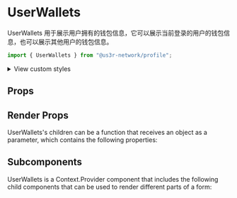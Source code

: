 

<Meta of={UserWalletsStories} />

# UserWallets

UserWallets 用于展示用户拥有的钱包信息，它可以展示当前登录的用户的钱包信息，也可以展示其他用户的钱包信息。

```jsx
import { UserWallets } from "@us3r-network/profile";
```

<Canvas />

<p>
  <details>
    <summary>View custom styles</summary>
    <Source code={StyleCode} />
  </details>
</p>

## Props

<Controls />

## Render Props

UserWallets's children can be a function that receives an object as a parameter, which contains the following properties:

<ArgTypes of={RenderProps} />

## Subcomponents

UserWallets is a Context.Provider component that includes the following child components that can be used to render different parts of a form:

<ArgTypes of={Subcomponents} />
